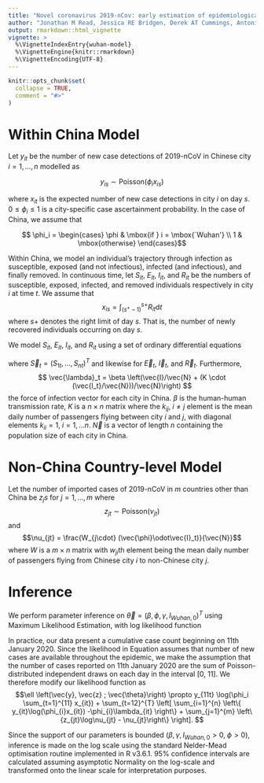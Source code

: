 ```yaml
---
title: "Novel coronavirus 2019-nCov: early estimation of epidemiological parameters and epidemic predictions.<br>Supplementary Information."
author: "Jonathan M Read, Jessica RE Bridgen, Derek AT Cummings, Antonia Ho, Chris P Jewell"
output: rmarkdown::html_vignette
vignette: >
  %\VignetteIndexEntry{wuhan-model}
  %\VignetteEngine{knitr::rmarkdown}
  %\VignetteEncoding{UTF-8}
---
```


```r
knitr::opts_chunk$set(
  collapse = TRUE,
  comment = "#>"
)
```

# Within China Model

Let $y_{it}$ be the number of new case detections of 2019-nCoV in Chinese city $i=1,\dots,n$
modelled as

$$ y_{is} \sim \mbox{Poisson}(\phi_i x_{is})$$

where $x_{it}$ is the expected number of new case detections in city $i$ on
day $s$.  $0 \leq \phi_i \leq 1$ is a city-specific case ascertainment 
probability.  In the case of China, we assume that

$$ \phi_i = \begin{cases} \phi & \mbox{if } i = \mbox{`Wuhan'} \\ 1 & \mbox{otherwise} \end{cases}$$

Within China, we model an individual's trajectory through infection as 
susceptible, exposed (and not infectious), infected (and infectious), and finally
removed.  In continuous time, let $S_{it}$, $E_{it}$, $I_{it}$, and $R_{it}$
be the numbers of susceptible, exposed, infected, and removed individuals 
respectively in city $i$ at time $t$.  We assume that
$$ x_{is} = \int_{(s^+-1)}^{s+} R_{it} \mathrm{d}t $$
where $s+$ denotes the right limit of day $s$.  That is, the number of newly
recovered individuals occurring on day $s$.

We model $S_{it}$, $E_{it}$, $I_{it}$, and $R_{it}$ using a set of ordinary differential equations

\begin{eqnarray*}
	\frac{\mathrm{d}\vec{S}_t}{\mathrm{d}t} & = & -\vec{S}_t \odot \vec{\lambda}_t \\
	\frac{\mathrm{d}\vec{E}_t}{\mathrm{d}t} & = & \vec{S}_t \odot \vec{\lambda}_t - \alpha \vec{E}_t \\
	\frac{\mathrm{d}\vec{I}_t}{\mathrm{d}t} & = & \alpha \vec{E}_t - \gamma \vec{I}_t \\
	\frac{\mathrm{d}\vec{R}_t}{\mathrm{d}t} & = & \gamma \vec{I}_t
\end{eqnarray*}
where $\vec{S}_t = (S_{1t},\dots,S_{nt})^T$ and likewise for $\vec{E}_t$, $\vec{I}_t$, and $\vec{R}_t$.  Furthermore,
$$ \vec{\lambda}_t = \beta \left(\vec{I}/\vec{N} + (K \cdot (\vec{I_t}/\vec{N}))/\vec{N}\right) $$
the force of infection vector for each city in China.  $\beta$ is the human-human transmission rate, $K$ is a $n \times n$ matrix where the $k_{ij},\; i \ne j$ element is the mean daily number of passengers flying between city $i$ and $j$, with diagonal elements $k_{ii} = 1, \; i=1,\dots n$. $\vec{N}$ is a vector of length $n$ containing the population size of each city in China.   
	

# Non-China Country-level Model

	
Let the number of imported cases of 2019-nCoV in $m$ countries other than China be $z_js$ for $j=1,\dots,m$ where
$$z_{jt} \sim \mbox{Poisson}(\nu_{jt})$$
and
$$\nu_{jt} = \frac{W_{j\cdot} (\vec{\phi}\odot\vec{I}_t)}{\vec{N}}$$
where $W$ is a $m \times n$ matrix with $w_{ji}$th element being the mean daily number of passengers flying from Chinese city $i$ to non-Chinese city $j$.

# Inference

We perform parameter inference on $\vec{\theta} = (\beta, \phi, \gamma, I_{Wuhan,0})^T$ using Maximum Likelihood Estimation, with log likelihood function
\begin{equation} \label{eq:lik}
\ell \left(\vec{y}, \vec{z} ; \vec{\theta}\right) \propto \sum_{t=1}^{T} \left[ \sum_{i=1}^{n} \left\{ y_{it}\log(\phi_{i}x_{it}) -\phi_{i}\lambda_{it} \right\} + \sum_{j=1}^{m} \left\{z_{jt}\log\nu_{jt} - \nu_{jt}\right\} \right].
\end{equation}

In practice, our data present a cumulative case count beginning on 11th January 2020.  Since the likelihood in Equation \ref{eq:lik} assumes that number of new cases are available throughout the epidemic, we make the assumption that the number of cases reported on 11th January 2020 are the sum of Poisson-distributed independent draws on each day in the interval [0, 11].  We therefore modify our likelihood function as
$$\ell \left(\vec{y}, \vec{z} ; \vec{\theta}\right) \propto y_{11t} \log(\phi_i \sum_{t=1}^{11} x_{it}) + \sum_{t=12}^{T} \left[ \sum_{i=1}^{n} \left\{ y_{it}\log(\phi_{i}x_{it}) -\phi_{i}\lambda_{it} \right\} + \sum_{j=1}^{m} \left\{z_{jt}\log\nu_{jt} - \nu_{jt}\right\} \right]. 
$$

Since the support of our parameters is bounded ($\beta, \gamma, I_{Wuhan,0} > 0,\; \phi > 0$), inference is made on the log scale using the standard Nelder-Mead optimisation routine implemented in R v3.6.1.  95\% confidence intervals are calculated assuming asymptotic Normality on the log-scale and transformed onto the linear scale for interpretation purposes.

